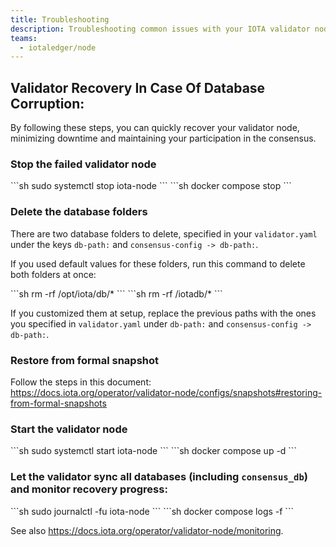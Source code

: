 ```yaml
---
title: Troubleshooting
description: Troubleshooting common issues with your IOTA validator node.
teams:
  - iotaledger/node
---
```


## Validator Recovery In Case Of Database Corruption:

By following these steps, you can quickly recover your validator node, minimizing downtime and maintaining your participation in the consensus.

### Stop the failed validator node

<Tabs  groupId="validator-troubleshooting">
  <TabItem label="Systemd" value="recover-systemd">
      ```sh
      sudo systemctl stop iota-node
      ```
  </TabItem>
  <TabItem label="Docker" value="recover-docker">
      ```sh
      docker compose stop
      ```
  </TabItem>
</Tabs>

### Delete the database folders

There are two database folders to delete, specified in your `validator.yaml` under the keys `db-path:` and `consensus-config -> db-path:`.

If you used default values for these folders, run this command to delete both folders at once:

<Tabs groupId="validator-troubleshooting">
  <TabItem label="Systemd" value="recover-systemd">
      ```sh
      rm -rf /opt/iota/db/*
      ```
  </TabItem>
  <TabItem label="Docker" value="recover-docker">
      ```sh
      rm -rf <path-to-docker-installation>/iotadb/*      
      ```
  </TabItem>
</Tabs>

If you customized them at setup, replace the previous paths with the ones you specified in `validator.yaml` under `db-path:` and `consensus-config -> db-path:`.

### Restore from formal snapshot

Follow the steps in this document:  
https://docs.iota.org/operator/validator-node/configs/snapshots#restoring-from-formal-snapshots

### Start the validator node

<Tabs groupId="validator-troubleshooting">
  <TabItem label="Systemd" value="recover-systemd">
      ```sh
      sudo systemctl start iota-node
      ```
  </TabItem>
  <TabItem label="Docker" value="recover-docker">
      ```sh
      docker compose up -d
      ```
  </TabItem>
</Tabs>

### Let the validator sync all databases (including `consensus_db`) and monitor recovery progress:

<Tabs groupId="validator-troubleshooting">
  <TabItem label="Systemd" value="recover-systemd">
      ```sh
      sudo journalctl -fu iota-node
      ```
  </TabItem>
  <TabItem label="Docker" value="recover-docker">
      ```sh
      docker compose logs -f
      ```
  </TabItem>
</Tabs>

See also https://docs.iota.org/operator/validator-node/monitoring.